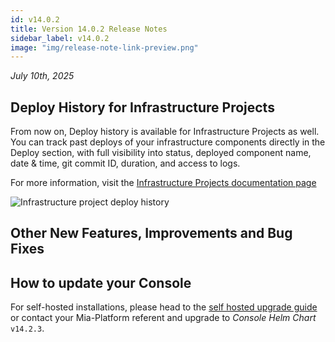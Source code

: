 ```yaml
---
id: v14.0.2
title: Version 14.0.2 Release Notes
sidebar_label: v14.0.2
image: "img/release-note-link-preview.png"
---
```



_July 10th, 2025_

## Deploy History for Infrastructure Projects

From now on, Deploy history is available for Infrastructure Projects as well. You can track past deploys of your infrastructure components directly in the Deploy section, with full visibility into status, deployed component name, date & time, git commit ID, duration, and access to logs.

For more information, visit the [Infrastructure Projects documentation page](/products/console/project-configuration/infrastructure-project.md#deploy-history)

![Infrastructure project deploy history](img/infrastructure-project-deploy-history.png)

## Other New Features, Improvements and Bug Fixes

<Accordion data={dataAccordion} />

## How to update your Console

For self-hosted installations, please head to the [self hosted upgrade guide](/infrastructure/self-hosted/installation-chart/100_how-to-upgrade.md) or contact your Mia-Platform referent and upgrade to _Console Helm Chart_ `v14.2.3`.

